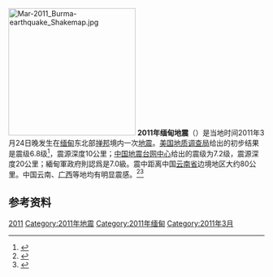 {{noteTA
|G1=Earthquake
}}
{{Infobox earthquake
| title =2011年缅甸地震
| map2 = {{Location map | Burma
 | AlternativeMap = Myanmar relief location map.jpg
 | label=
 | lat= 20.705
 | long= 99.949
 | mark=Bullseye1.png
 | marksize=40
 | position=top
 | width= 200
 | float=center
 | caption=
 | relief=yes}}
| map2_caption= 震中位置圖
| image = 
| date={{Start date|2011|3|24|20|25|23|+06:30|df=y}}
| duration = 1 分钟
| magnitude = 里氏6.8级
| depth = 20 km
| location = {{Coord|20.705|N|99.949|E|type:event_scale:50000000|display=inline,title}}
| countries affected = [[缅甸|缅甸]]，[[泰国|泰国]]，[[老挝|老挝]]，[[中国|中国]]，[[越南|越南]]
| casualties = 至少有120人死亡，200+人受傷，失踪150+人<ref>{{cite news|url=http://www.google.com/hostednews/ap/article/ALeqM5gi7iP6vMqqvy1tNR3u2pchOL1rzA?docId=01ae4d93442b4ad38f9d0de2420280e1|title=Powerful quake in NE Myanmar kills more than 70|agency=[[The_Associated_Press|The Associated Press]]|date=March 25, 2011|accessdate=March 25, 2011}}</ref> 
| intensity = 
}}
[[File:Mar-2011_Burma-earthquake_Shakemap.jpg|250px]]
'''2011年缅甸地震'''（{{lang-my|၂၀၁၁ မြန်မာငလျင်}}）是当地时间2011年3月24日晚发生在[[缅甸|缅甸]]东北部[[掸邦|掸邦]]境内一次[[地震|地震]]。[[美国地质调查局|美国地质调查局]]给出的初步结果是震级6.8级<ref name=USGS>{{Cite web |url=http://earthquake.usgs.gov/earthquakes/recenteqsww/Quakes/usc0002aes.php |title=Magnitude 6.8 – MYANMAR |accessdate=2011-03-30 |archive-date=2011-06-30 |archive-url=https://web.archive.org/web/20110630101620/http://earthquake.usgs.gov/earthquakes/recenteqsww/Quakes/usc0002aes.php |dead-url=no }}</ref>，震源深度10公里；[[中国地震台网中心|中国地震台网中心]]给出的震级为7.2级，震源深度20公里；緬甸軍政府則認爲是7.0級。震中距离中国[[云南省|云南省]]边境地区大约80公里。中国云南、[[广西|广西]]等地均有明显震感。<ref>{{cite web | language = Zh-hans | publisher = 凤凰网 | title = 7.2级地震考验“金三角” | url = http://finance.ifeng.com/roll/20110325/3752994.shtml | date = 2011-03-25 | accessdate = 2011-03-25 | archive-date = 2018-01-18 | archive-url = https://web.archive.org/web/20180118010539/http://finance.ifeng.com/roll/20110325/3752994.shtml | dead-url = no }}</ref><ref>{{cite web | language = Zh-hans | publisher = 新华网 | title = 云南广西等地紧急应对缅甸地震影响 | url = http://news.xinhuanet.com/society/2011-03/25/c_121230371.htm | date = 2011-03-25 | accessdate = 2011-03-25 | archive-date = 2011-05-14 | archive-url = https://web.archive.org/web/20110514084705/http://news.xinhuanet.com/society/2011-03/25/c_121230371.htm | dead-url = no }}</ref>

== 参考资料 ==
{{reflist}}
{{2011年地震}}

[[Category:缅甸地震|2011]]
[[Category:2011年地震|Category:2011年地震]]
[[Category:2011年缅甸|Category:2011年缅甸]]
[[Category:2011年3月|Category:2011年3月]]